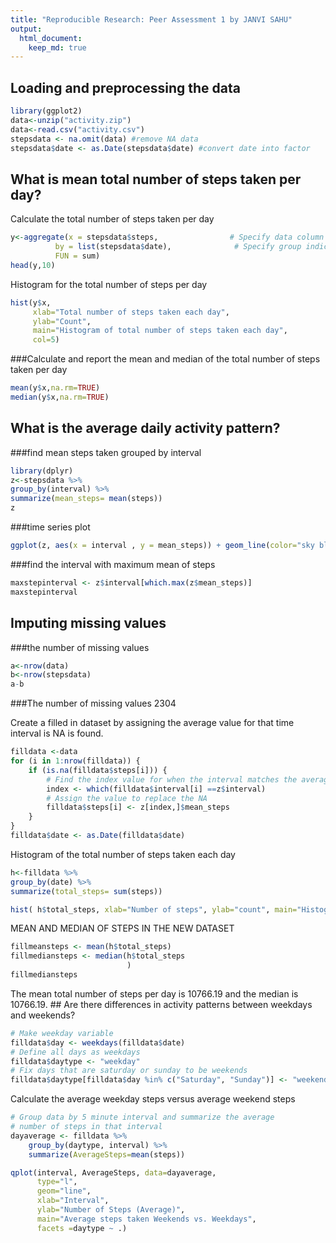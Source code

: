 ```yaml
---
title: "Reproducible Research: Peer Assessment 1 by JANVI SAHU"
output: 
  html_document:
    keep_md: true
---
```


## Loading and preprocessing the data

```r
library(ggplot2)
data<-unzip("activity.zip")
data<-read.csv("activity.csv")
stepsdata <- na.omit(data) #remove NA data
stepsdata$date <- as.Date(stepsdata$date) #convert date into factor
```

## What is mean total number of steps taken per day?

Calculate the total number of steps taken per day

```r
y<-aggregate(x = stepsdata$steps,                # Specify data column
          by = list(stepsdata$date),              # Specify group indicator
          FUN = sum) 
head(y,10)
```

Histogram for the total number of steps per day

```r
hist(y$x, 
     xlab="Total number of steps taken each day", 
     ylab="Count", 
     main="Histogram of total number of steps taken each day",
     col=5)
```

\#\#\#Calculate and report the mean and median of the total number of steps taken per day

```r
mean(y$x,na.rm=TRUE)
median(y$x,na.rm=TRUE)
```

## What is the average daily activity pattern?

\#\#\#find mean steps taken grouped by interval

```r
library(dplyr)
z<-stepsdata %>%
group_by(interval) %>%
summarize(mean_steps= mean(steps))
z

```

\#\#\#time series plot

```r
ggplot(z, aes(x = interval , y = mean_steps)) + geom_line(color="sky blue", size=1) + labs(title = "Avg. Daily Steps", x = "Interval", y = "Avg. Steps per day")
```

\#\#\#find the interval with maximum mean of steps

```r

maxstepinterval <- z$interval[which.max(z$mean_steps)]
maxstepinterval
```

## Imputing missing values

\#\#\#the number of missing values

```r
a<-nrow(data)
b<-nrow(stepsdata)
a-b
```

\#\#\#The number of missing values 2304

 Create a filled in dataset by assigning the average value for that time interval is NA is found.
```r
filldata <-data
for (i in 1:nrow(filldata)) {
    if (is.na(filldata$steps[i])) {
        # Find the index value for when the interval matches the average
        index <- which(filldata$interval[i] ==z$interval)
        # Assign the value to replace the NA
        filldata$steps[i] <- z[index,]$mean_steps
    }
}
filldata$date <- as.Date(filldata$date) 
```
Histogram of the total number of steps taken each day
```r
h<-filldata %>%
group_by(date) %>%
summarize(total_steps= sum(steps))

hist( h$total_steps, xlab="Number of steps", ylab="count", main="Histogram of number of steps")
```
MEAN AND MEDIAN OF STEPS IN THE NEW DATASET
```r
fillmeansteps <- mean(h$total_steps)
fillmediansteps <- median(h$total_steps
                          )
fillmediansteps

```

The mean total number of steps per day is 10766.19 and the median is 10766.19.
## Are there differences in activity patterns between weekdays and weekends?
```r



# Make weekday variable
filldata$day <- weekdays(filldata$date)
# Define all days as weekdays
filldata$daytype <- "weekday"
# Fix days that are saturday or sunday to be weekends
filldata$daytype[filldata$day %in% c("Saturday", "Sunday")] <- "weekend"
```
Calculate the average weekday steps versus average weekend steps
```r



# Group data by 5 minute interval and summarize the average
# number of steps in that interval
dayaverage <- filldata %>%
    group_by(daytype, interval) %>%
    summarize(AverageSteps=mean(steps))
```

    
```r
qplot(interval, AverageSteps, data=dayaverage,
      type="l",
      geom="line",
      xlab="Interval",
      ylab="Number of Steps (Average)",
      main="Average steps taken Weekends vs. Weekdays",
      facets =daytype ~ .)
```


